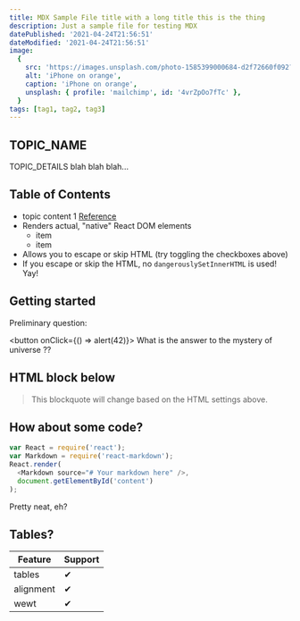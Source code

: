 ```yaml
---
title: MDX Sample File title with a long title this is the thing
description: Just a sample file for testing MDX
datePublished: '2021-04-24T21:56:51'
dateModified: '2021-04-24T21:56:51'
image:
  {
    src: 'https://images.unsplash.com/photo-1585399000684-d2f72660f092?ixid=MnwxMjA3fDF8MHxwaG90by1wYWdlfHx8fGVufDB8fHx8&ixlib=rb-1.2.1&auto=format&fit=crop&w=3451&q=80',
    alt: 'iPhone on orange',
    caption: 'iPhone on orange',
    unsplash: { profile: 'mailchimp', id: '4vrZpOo7fTc' },
  }
tags: [tag1, tag2, tag3]
---
```


## TOPIC_NAME

TOPIC_DETAILS
blah blah blah...

## Table of Contents

- topic content 1 [Reference](http://dibya.org)
- Renders actual, "native" React DOM elements
  - item
  - item
- Allows you to escape or skip HTML (try toggling the checkboxes above)
- If you escape or skip the HTML, no `dangerouslySetInnerHTML` is used! Yay!

## Getting started

Preliminary question:

<button onClick={() => alert(42)}>
  What is the answer to the mystery of universe ??
</button>

## HTML block below

<blockquote>
  This blockquote will change based on the HTML settings above.
</blockquote>

## How about some code?

```js
var React = require('react');
var Markdown = require('react-markdown');
React.render(
  <Markdown source="# Your markdown here" />,
  document.getElementById('content')
);
```

Pretty neat, eh?

## Tables?

| Feature   | Support |
| --------- | ------- |
| tables    | ✔       |
| alignment | ✔       |
| wewt      | ✔       |
